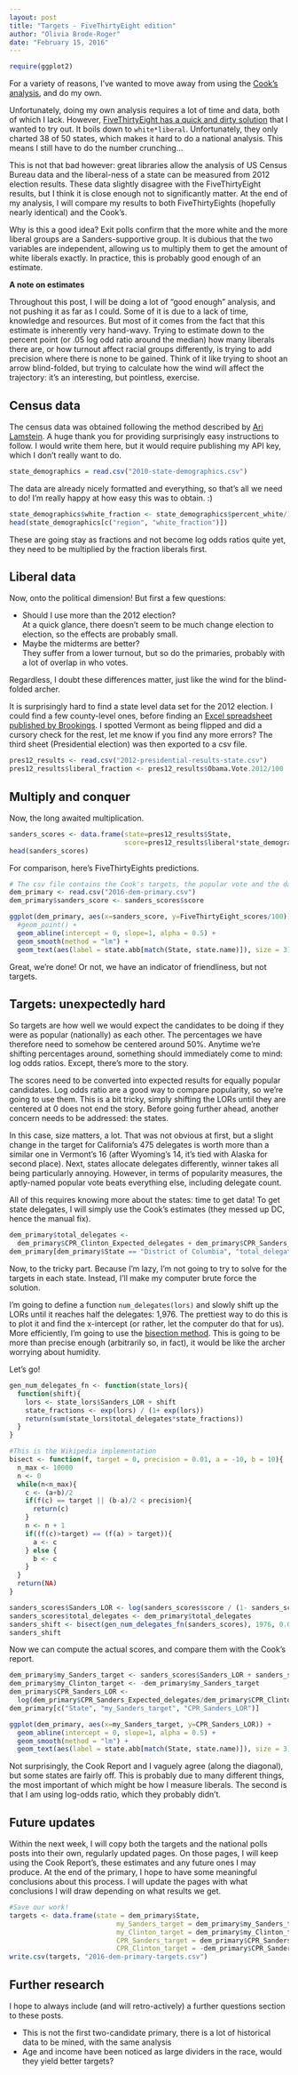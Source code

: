 ```yaml
---
layout: post
title: "Targets - FiveThirtyEight edition"
author: "Olivia Brode-Roger"
date: "February 15, 2016"
---
```


```r
require(ggplot2)
```

For a variety of reasons, I've wanted to move away from using the [Cook's analysis](http://cookpolitical.com/story/9179), and do my own.

Unfortunately, doing my own analysis requires a lot of time and data, both of which I lack.
However, [FiveThirtyEight has a quick and dirty solution](http://fivethirtyeight.com/features/what-happens-if-bernie-sanders-wins-iowa/) that I wanted to try out.
It boils down to `white*liberal`.
Unfortunately, they only charted 38 of 50 states, which makes it hard to do a national analysis.
This means I still have to do the number crunching...

This is not that bad however: great libraries allow the analysis of US Census Bureau data and the liberal-ness of a state can be measured from 2012 election results.
These data slightly disagree with the FiveThirtyEight results, but I think it is close enough not to significantly matter.
At the end of my analysis, I will compare my results to both FiveThirtyEights (hopefully nearly identical) and the Cook's.

Why is this a good idea?
Exit polls confirm that the more white and the more liberal groups are a Sanders-supportive group.
It is dubious that the two variables are independent, allowing us to multiply them to get the amount of white liberals exactly.
In practice, this is probably good enough of an estimate.

**A note on estimates**

Throughout this post, I will be doing a lot of "good enough" analysis, and not pushing it as far as I could.
Some of it is due to a lack of time, knowledge and resources.
But most of it comes from the fact that this estimate is inherently very hand-wavy.
Trying to estimate down to the percent point (or .05 log odd ratio around the median) how many liberals there are, or how turnout affect racial groups differently, is trying to add precision where there is none to be gained.
Think of it like trying to shoot an arrow blind-folded, but trying to calculate how the wind will affect the trajectory: it's an interesting, but pointless, exercise.

Census data
---

The census data was obtained following the method described by [Ari Lamstein](http://www.arilamstein.com/blog/2015/09/07/new-lesson-mapping-historic-census-data-in-r/).
A huge thank you for providing surprisingly easy instructions to follow.
I would write them here, but it would require publishing my API key, which I don't really want to do.

```r
state_demographics = read.csv("2010-state-demographics.csv")
```

The data are already nicely formatted and everything, so that's all we need to do!
I'm really happy at how easy this was to obtain. :)

```r
state_demographics$white_fraction <- state_demographics$percent_white/100
head(state_demographics[c("region", "white_fraction")])
```

These are going stay as fractions and not become log odds ratios quite yet, they need to be multiplied by the fraction liberals first.

Liberal data
---

Now, onto the political dimension!
But first a few questions:

- Should I use more than the 2012 election?  
   At a quick glance, there doesn't seem to be much change election to election, so the effects are probably small.
- Maybe the midterms are better?  
  They suffer from a lower turnout, but so do the primaries, probably with a lot of overlap in who votes.

Regardless, I doubt these differences matter, just like the wind for the blind-folded archer.

It is surprisingly hard to find a state level data set for the 2012 election.
I could find a few county-level ones, before finding an [Excel spreadsheet published by Brookings](http://www.brookings.edu/research/interactives/house-partisanship-2012).
I spotted Vermont as being flipped and did a cursory check for the rest, let me know if you find any more errors?
The third sheet (Presidential election) was then exported to a csv file.

```r
pres12_results <- read.csv("2012-presidential-results-state.csv")
pres12_results$liberal_fraction <- pres12_results$Obama.Vote.2012/100
```

Multiply and conquer
---

Now, the long awaited multiplication.

```r
sanders_scores <- data.frame(state=pres12_results$State,
                             score=pres12_results$liberal*state_demographics$white_fraction)
head(sanders_scores)
```

For comparison, here's FiveThirtyEights predictions.

```r
# The csv file contains the Cook's targets, the popular vote and the date of the primary/caucus
dem_primary <- read.csv("2016-dem-primary.csv")
dem_primary$sanders_score <- sanders_scores$score

ggplot(dem_primary, aes(x=sanders_score, y=FiveThirtyEight_scores/100)) +
  #geom_point() +
  geom_abline(intercept = 0, slope=1, alpha = 0.5) +
  geom_smooth(method = "lm") +
  geom_text(aes(label = state.abb[match(State, state.name)]), size = 3)
```

Great, we're done!
Or not, we have an indicator of friendliness, but not targets.

Targets: unexpectedly hard
---

So targets are how well we would expect the candidates to be doing if they were as popular (nationally) as each other.
The percentages we have therefore need to somehow be centered around 50%.
Anytime we're shifting percentages around, something should immediately come to mind: log odds ratios.
Except, there's more to the story.

The scores need to be converted into expected results for equally popular candidates.
Log odds ratio are a good way to compare popularity, so we're going to use them.
This is a bit tricky, simply shifting the LORs until they are centered at 0 does not end the story.
Before going further ahead, another concern needs to be addressed: the states.

In this case, size matters, a lot.
That was not obvious at first, but a slight change in the target for California's 475 delegates is worth more than a similar one in Vermont's 16 (after Wyoming's 14, it's tied with Alaska for second place).
Next, states allocate delegates differently, winner takes all being particularly annoying.
However, in terms of popularity measures, the aptly-named popular vote beats everything else, including delegate count.

All of this requires knowing more about the states: time to get data!
To get state delegates, I will simply use the Cook's estimates (they messed up DC, hence the manual fix).

```r
dem_primary$total_delegates <-
  dem_primary$CPR_Clinton_Expected_delegates + dem_primary$CPR_Sanders_Expected_delegates
dem_primary[dem_primary$State == "District of Columbia", "total_delegates"] <- 20
```

Now, to the tricky part.
Because I'm lazy, I'm not going to try to solve for the targets in each state.
Instead, I'll make my computer brute force the solution.

I'm going to define a function `num_delegates(lors)` and slowly shift up the LORs until it reaches half the delegates: 1,976.
The prettiest way to do this is to plot it and find the x-intercept (or rather, let the computer do that for us).
More efficiently, I'm going to use the [bisection method](https://en.wikipedia.org/wiki/Bisection_method).
This is going to be more than precise enough (arbitrarily so, in fact), it would be like the archer worrying about humidity.

Let's go!

```r
gen_num_delegates_fn <- function(state_lors){
  function(shift){
    lors <- state_lors$Sanders_LOR + shift
    state_fractions <- exp(lors) / (1+ exp(lors))
    return(sum(state_lors$total_delegates*state_fractions))
  }
}

#This is the Wikipedia implementation
bisect <- function(f, target = 0, precision = 0.01, a = -10, b = 10){
  n_max <- 10000
  n <- 0
  while(n<n_max){
    c <- (a+b)/2
    if(f(c) == target || (b-a)/2 < precision){
      return(c)
    }
    n <- n + 1
    if((f(c)>target) == (f(a) > target)){
      a <- c
    } else {
      b <- c
    }
  }
  return(NA)
}

sanders_scores$Sanders_LOR <- log(sanders_scores$score / (1- sanders_scores$score))
sanders_scores$total_delegates <- dem_primary$total_delegates
sanders_shift <- bisect(gen_num_delegates_fn(sanders_scores), 1976, 0.001)
sanders_shift
```

Now we can compute the actual scores, and compare them with the Cook's report.

```r
dem_primary$my_Sanders_target <- sanders_scores$Sanders_LOR + sanders_shift
dem_primary$my_Clinton_target <- -dem_primary$my_Sanders_target
dem_primary$CPR_Sanders_LOR <-
  log(dem_primary$CPR_Sanders_Expected_delegates/dem_primary$CPR_Clinton_Expected_delegates)
dem_primary[c("State", "my_Sanders_target", "CPR_Sanders_LOR")]

ggplot(dem_primary, aes(x=my_Sanders_target, y=CPR_Sanders_LOR)) +
  geom_abline(intercept = 0, slope=1, alpha = 0.5) +
  geom_smooth(method = "lm") +
  geom_text(aes(label = state.abb[match(State, state.name)]), size = 3)
```

Not surprisingly, the Cook Report and I vaguely agree (along the diagonal), but some states are fairly off.
This is probably due to many different things, the most important of which might be how I measure liberals.
The second is that I am using log-odds ratio, which they probably didn't.

Future updates
---

Within the next week, I will copy both the targets and the national polls posts into their own, regularly updated pages.
On those pages, I will keep using the Cook Report's, these estimates and any future ones I may produce.
At the end of the primary, I hope to have some meaningful conclusions about this process.
I will update the pages with what conclusions I will draw depending on what results we get.

```r
#Save our work!
targets <- data.frame(state = dem_primary$State,
                           my_Sanders_target = dem_primary$my_Sanders_target,
                           my_Clinton_target = dem_primary$my_Clinton_target,
                           CPR_Sanders_target = dem_primary$CPR_Sanders_LOR,
                           CPR_Clinton_target = -dem_primary$CPR_Sanders_LOR)
write.csv(targets, "2016-dem-primary-targets.csv")
```

Further research
---

I hope to always include (and will retro-actively) a further questions section to these posts.

- This is not the first two-candidate primary, there is a lot of historical data to be mined, with the same analysis
- Age and income have been noticed as large dividers in the race, would they yield better targets?
